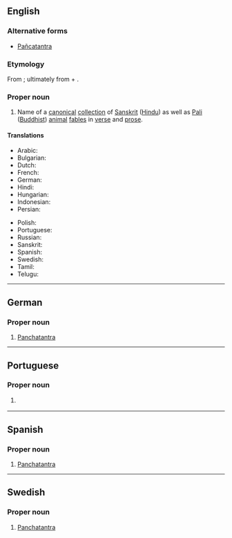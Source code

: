 {{also|Pañchatantra}}
==English==
{{wikipedia}}

===Alternative forms===
* [[Pañcatantra]]

===Etymology===
From {{etyl|sa|en}} {{m|sa|पञ्चतन्त्र}}; ultimately from {{m|sa|पञ्च||five}} + {{m|sa|तन्त्र}}.

===Proper noun===
{{en-proper noun}}

# Name of a [[canonical]] [[collection]] of [[Sanskrit]] ([[Hindu]]) as well as [[Pali]] ([[Buddhist]]) [[animal]] [[fable]]s in [[verse]] and [[prose]].

====Translations====
{{trans-top|a collection of Sanskrit and Pali animal fables in verse and prose}}
* Arabic: {{t|ar|كليلَة ودمنَة}}
* Bulgarian: {{t|bg|Панчатантра}}
* Dutch: {{t|nl|Pañcatantra}}
* French: {{t+|fr|Pañchatantra}}
* German: {{t|de|Panchatantra}}
* Hindi: {{t+|hi|पंचतंत्र}}
* Hungarian: {{t|hu|Pancsatantra}}
* Indonesian: {{t|id|Pañcatantra}}
* Persian: {{t-check|fa|کلیله و دمنه}}
{{trans-mid}}
* Polish: {{t|pl|Pańćatantra}}
* Portuguese: {{t|pt|Panchatantra|m}}
* Russian: {{t|ru|Панчата́нтра|f}}
* Sanskrit: {{t+|sa|पञ्चतन्त्र}}
* Spanish: {{t|es|Panchatantra}}
* Swedish: {{t|sv|Panchatantra}}
* Tamil: {{t|ta|பஞ்சதந்திரம்}}
* Telugu: {{t+|te|పంచతంత్రం}}
{{trans-bottom}}

----

==German==

===Proper noun===
{{head|de|proper noun}}

# [[#English|Panchatantra]]

----

==Portuguese==

===Proper noun===
{{pt-proper noun|m}}

# {{l|en|Panchatantra}} {{gloss|a collection of Sanskrit and Pali animal fables}}

{{topics|pt|Literature}}

----

==Spanish==

===Proper noun===
{{head|es|proper noun}}

# [[#English|Panchatantra]]

----

==Swedish==

===Proper noun===
{{head|sv|proper noun}}

# [[#English|Panchatantra]]